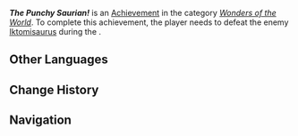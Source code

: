 {{Achievement Infobox
|id           = 81548
|order id     = 1532
|category     = Wonders of the World
|description  = Emerge victorious from the duel thanks to the power of your Saurian companion.
|requirements = Earned during ''[[Farewell, Final Saurus Cracker]]''.
|primogems    = 5
|tracking     = 
|topic        = 
|type         = Quest
|quest        = 
|hidden       = 1
}}
'''''The Punchy Saurian!''''' is an [[Achievement]] in the category ''[[Wonders of the World]]''. To complete this achievement, the player needs to defeat the enemy [[Iktomisaurus]] during the {{Quest|Farewell, Final Saurus Cracker}}.
<!--
==Gameplay Notes==
* 

==Gallery==
{{Preview
|size=300px
|file=
|caption=
}}

==Video Guides==
{{EVT
|video1   = 
|caption1 = 
}}
-->
==Other Languages==
{{Other Languages
|en       = The Punchy Saurian!
|zhs      = 格斗龙龙！大决斗！
|zhs_rm   = Gédòu lóng lóng! Dà juédòu!
|zht      = 格鬥龍龍！大決鬥！
|zht_rm   = Gédòu lóng lóng! Dà juédòu!
|zh_tl    = Fighting Dragon-Dragon! A Big Duel!
|ja       = かくとうサウリアン！だいバトル！
|ja_rm    = 
|ja_tl    = 
|ko       = 격투 용! 대격투!
|ko_tl    = 
|es       = ¡Saucarys!
|es_tl    = Saucarys!
|es_note  = Portmanteau of {{Es|saurio|saurian}} and ''dracarys'', a word from the ''{{w|Game of Thrones}}'' franchise which is used to command a dragon to breathe fire
|fr       = Saurien qui vaut pas rien !
|fr_tl    = Not Worthless Saurian!
|ru       = Супербой заврианов!
|ru_tl    = 
|th       = Saurian ตะลุมบอน! การต่อสู้ครั้งใหญ่!
|th_rm    = 
|th_tl    = 
|vi       = Saurian Đối Kháng! Đại Quyết Đấu!
|vi_tl    = 
|de       = Der schlagfertige Saurier!
|de_tl    = 
|id       = Saurianku, Jagoanku!
|id_tl    = 
|pt       = O Sauriano Lutador!
|pt_tl    = 
|tr       = Dövüşçü Sürüngen!
|tr_tl    = 
|it       = Botte da Saurico!
|it_tl    = 
}}

==Change History==
{{Change History|5.2}}

==Navigation==
{{Achievement Navbox}}
